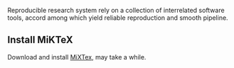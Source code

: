 Reproducible research system rely on a collection of interrelated software tools, accord among which yield reliable reproduction and smooth pipeline. 

## Install MiKTeX
Download and install [MiXTex](http://miktex.org/download), may take a while.